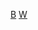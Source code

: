 {{Catnav|頁面分類|各種主題的頁面分類|各種主題的歷史|考古学|文物}}
{{Catnav|頁面分類|历史|各種主題的歷史|考古学|文物}}
{{Catnav|頁面分類|人类社会|组织|機構|博物馆}}
{{Catnav|頁面分類|人类社会|社会科学|考古学|文物}}
{{Catnav|頁面分類|人类社会|生活|文化|文物}}
{{Catnav|頁面分類|人类社会|生活|文化|博物馆}}
{{Catnav|頁面分類|人类社会|文化|艺术|博物馆}}
{{Catnav|頁面分類|人类社会|文化|文物}}
{{Catnav|頁面分類|人类社会|文化|博物馆}}
{{Catnav|頁面分類|人文學科|艺术|博物馆}}
{{Catnav|頁面分類|人文學科|考古学|文物}}
{{Catnav|頁面分類|人文學科|人类学|考古学|文物}}

{{catmore}}

[[category:文物|B]]
[[category:各类博物馆|W]]
